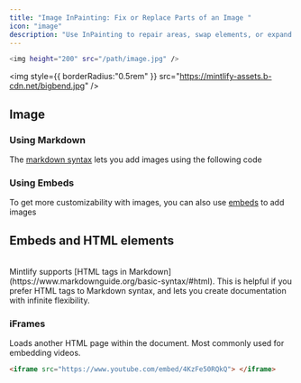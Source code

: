 ```yaml
---
title: "Image InPainting: Fix or Replace Parts of an Image "
icon: "image"
description: "Use InPainting to repair areas, swap elements, or expand a scene. Create masks automatically or from a text prompt, then guide the edit with a description. Results blend seamlessly with your image. No manual brushwork required. "
---
```



```bash
<img height="200" src="/path/image.jpg" />
```

<img
  style={{ borderRadius:"0.5rem" }}
  src="https://mintlify-assets.b-cdn.net/bigbend.jpg"
/>

## Image

### Using Markdown

The [markdown syntax](https://www.markdownguide.org/basic-syntax/#images) lets you add images using the following code

### Using Embeds

To get more customizability with images, you can also use [embeds](/writing-content/embed) to add images

## Embeds and HTML elements

<br />

<Tip>
  Mintlify supports [HTML tags in Markdown](https://www.markdownguide.org/basic-syntax/#html). This is helpful if you prefer HTML tags to Markdown syntax, and lets you create documentation with infinite flexibility.
</Tip>

### iFrames

Loads another HTML page within the document. Most commonly used for embedding videos.

```html
<iframe src="https://www.youtube.com/embed/4KzFe50RQkQ"> </iframe>
```